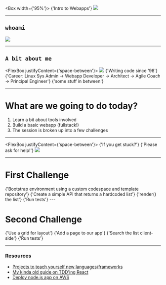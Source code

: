 
<Box width={'95%'}>
    <Heading>{'Intro to Webapps'}</Heading>
    <Image src={openingSlide}/>
</Box>

---

## `whoami`

<Image src={chrisPratt} />

---

## `A bit about me`

<FlexBox justifyContent={'space-between'}>
    <Box>
        <Image src={deereGif} />
    </Box>
    <Box>
        <UnorderedList>
            <ListItem>{'Writing code since \'98'}</ListItem>
            <ListItem>{'Career: Linux Sys Admin -> Webapp Developer -> Architect -> Agile Coach -> Principal Engineer'}</ListItem>
            <ListItem>{'some stuff in between'}</ListItem>
        </UnorderedList>
    </Box>
</FlexBox>

---

# What are we going to do today?

1. Learn a bit about tools involved
1. Build a basic webapp (fullstack!)
1. The session is broken up into a few challenges

---

<FlexBox justifyContent={'space-between'}>
    <Box>
        <Heading>{'If you get stuck?'}</Heading>
        <Heading>{'Please ask for help!'}</Heading>
    </Box>
    <Box>
        <Image src={frustratedDog}/>
    </Box>
</FlexBox>

---

# First Challenge

<OrderedList>
    <ListItem>{'Bootstrap environment using a custom codespace and template repository'}</ListItem>
    <ListItem>{'Create a simple API that returns a hardcoded list'}</ListItem>
    <ListItem>{'render() the list'}</ListItem>
    <ListItem>{'Run tests'}</ListItem>
</OrderedList>
---

# Second Challenge

<OrderedList>
    <ListItem>{'Use a grid for layout'}</ListItem>
    <ListItem>{'Add a page to our app'}</ListItem>
    <ListItem>{'Search the list client-side'}</ListItem>
    <ListItem>{'Run tests'}</ListItem>
</OrderedList>

---

### Resources

* [Projects to teach yourself new languages/frameworks](https://github.com/tuvtran/project-based-learning)
* [My kinda old guide on TDD'ing React](https://news.ycombinator.com/item?id=9406158)
* [Deploy node.js app on AWS](https://github.com/sonikro/nodejs-api-aws-terraform-gha)
